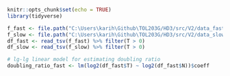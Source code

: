 ```r
knitr::opts_chunk$set(echo = TRUE)
library(tidyverse)
```

```r
f_fast <- file.path("C:\Users\karih\Github\TOL203G/HD3/src/V2/data_fast.csv")
f_slow <- file.path("C:\Users\karih\Github\TOL203G/HD3/src/V2/data_slow.csv")
df_fast <- read_tsv(f_fast) %>% filter(T > 0)
df_slow <- read_tsv(f_slow) %>% filter(T > 0)
```

```r
# lg-lg linear model for estimating doubling ratio
doubling_ratio_fast <- lm(log2(df_fast$T) ~ log2(df_fast$N))$coeff
```

